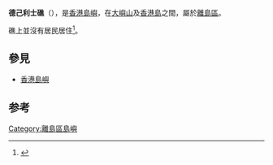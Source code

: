 '''德己利士礁'''（{{lang-en|Douglas Rock}}），是[[香港島嶼|香港島嶼]]，在[[大嶼山|大嶼山]]及[[香港島|香港島]]之間，屬於[[離島區|離島區]]。

礁上並沒有居民居住<ref>{{Cite web|url=http://hk.geoview.info/douglas_rock,1819889|title=Douglas Rock rock, Hong Kong|accessdate=2018-03-21|work=hk.geoview.info|language=en}}</ref>。

==參見==
*[[香港島嶼|香港島嶼]]

==参考==
{{reflist}}
{{香港島嶼}}
{{HK-geo-stub}}
[[Category:離島區島嶼|Category:離島區島嶼]]